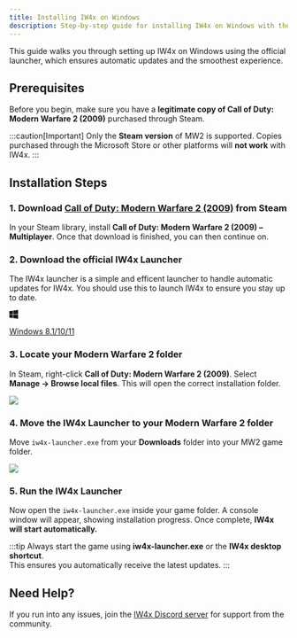 ```yaml
---
title: Installing IW4x on Windows
description: Step-by-step guide for installing IW4x on Windows with the official launcher.
---
```


This guide walks you through setting up IW4x on Windows using the official launcher, which ensures automatic updates and the smoothest experience.

## Prerequisites

Before you begin, make sure you have a **legitimate copy of Call of Duty: Modern Warfare 2 (2009)** purchased through Steam.

:::caution[Important]
Only the **Steam version** of MW2 is supported. Copies purchased through the Microsoft Store or other platforms will **not work** with IW4x.
:::

## Installation Steps

### 1. Download [Call of Duty: Modern Warfare 2 (2009)](https://store.steampowered.com/app/10180/Call_of_Duty_Modern_Warfare_2_2009/) from Steam
In your Steam library, install **Call of Duty: Modern Warfare 2 (2009) – Multiplayer**. Once that download is finished, you can then continue on.

### 2. Download the official IW4x Launcher
The IW4x launcher is a simple and efficent launcher to handle automatic updates for IW4x. You should use this to launch IW4x to ensure you stay up to date.

<a class="sl-link-button not-content primary astro-xwgiixxa" 
href="https://github.com/iw4x/launcher/releases/latest/download/iw4x-launcher.exe"> <svg aria-hidden="true" class="astro-xwgiixxa astro-c6vsoqas" width="16" height="16" viewBox="0 0 24 24" fill="currentColor" style="--sl-icon-size: 1.5rem;"><path d="M0.125 11.544L0.125 3.450L9.815 2.120L9.815 11.506L0.125 11.544ZM0.125 12.532L9.815 12.570L9.815 21.956L0.125 20.626L0.125 12.532ZM10.993 11.468L10.993 1.968L23.837 0.106L23.837 11.392L10.993 11.468ZM10.955 12.646L23.875 12.684L23.837 23.894L10.993 22.108L10.955 12.646Z"></path></svg> <p>Windows 8.1/10/11</p>  </a>

### 3. Locate your Modern Warfare 2 folder
In Steam, right-click **Call of Duty: Modern Warfare 2 (2009)**. Select **Manage → Browse local files**. This will open the correct installation folder.

<img src="/src/assets/manage_files.webp"></img>

### 4. Move the IW4x Launcher to your Modern Warfare 2 folder
Move `iw4x-launcher.exe` from your **Downloads** folder into your MW2 game folder.

<img src="/src/assets/drag_iw4x.webp"></img>

### 5. Run the IW4x Launcher
Now open the `iw4x-launcher.exe` inside your game folder. A console window will appear, showing installation progress. Once complete, **IW4x will start automatically.**

:::tip
Always start the game using **iw4x-launcher.exe** or the **IW4x desktop shortcut**.  
This ensures you automatically receive the latest updates.
:::

## Need Help?

If you run into any issues, join the [IW4x Discord server](https://discord.gg/your-invite) for support from the community.